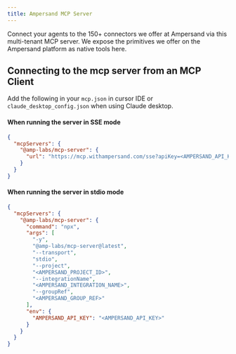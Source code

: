 ```yaml
---
title: Ampersand MCP Server
---
```



Connect your agents to the 150+ connectors we offer at Ampersand via this multi-tenant MCP server. We expose the primitives we offer on the Ampersand platform as native tools here.

## Connecting to the mcp server from an MCP Client

Add the following in your `mcp.json` in cursor IDE or `claude_desktop_config.json` when using Claude desktop.

#### When running the server in SSE mode

```json
{
  "mcpServers": {
    "@amp-labs/mcp-server": {
      "url": "https://mcp.withampersand.com/sse?apiKey=<AMPERSAND_API_KEY>&project=<AMPERSAND_PROJECT_ID>&integrationName=<AMPERSAND_INTEGRATION_NAME>&groupRef=<AMPERSAND_GROUP_REF>"
    }
  }
}
```

#### When running the server in stdio mode

```json
{
  "mcpServers": {
    "@amp-labs/mcp-server": {
      "command": "npx",
      "args": [
        "-y",
        "@amp-labs/mcp-server@latest",
        "--transport",
        "stdio",
        "--project",
        "<AMPERSAND_PROJECT_ID>",
        "--integrationName",
        "<AMPERSAND_INTEGRATION_NAME>",
        "--groupRef",
        "<AMPERSAND_GROUP_REF>"
      ],
      "env": {
        "AMPERSAND_API_KEY": "<AMPERSAND_API_KEY>"
      }
    }
  }
}
```